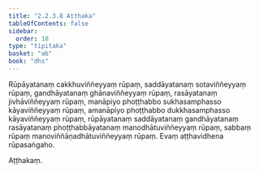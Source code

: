 ```yaml
---
title: "2.2.3.8 Aṭṭhaka"
tableOfContents: false
sidebar:
  order: 10
type: "tipitaka"
basket: "ab"
book: "dhs"
---
```



<DynamicBreadcrumb />

<Division number="974" book="dhs">

<Paragraph number="1634" book="dhs">
Rūpāyatanaṃ cakkhuviññeyyaṃ rūpaṃ, saddāyatanaṃ sotaviññeyyaṃ rūpaṃ, gandhāyatanaṃ ghānaviññeyyaṃ rūpaṃ, rasāyatanaṃ jivhāviññeyyaṃ rūpaṃ, manāpiyo phoṭṭhabbo sukhasamphasso kāyaviññeyyaṃ rūpaṃ, amanāpiyo phoṭṭhabbo dukkhasamphasso kāyaviññeyyaṃ rūpaṃ, rūpāyatanaṃ saddāyatanaṃ gandhāyatanaṃ rasāyatanaṃ phoṭṭhabbāyatanaṃ manodhātuviññeyyaṃ rūpaṃ, sabbaṃ rūpaṃ manoviññāṇadhātuviññeyyaṃ rūpaṃ.

</Paragraph>
</Division>

<Paragraph number="1635" type="center" book="dhs">
Evaṃ aṭṭhavidhena rūpasaṅgaho.

  
Aṭṭhakaṃ.
</Paragraph>